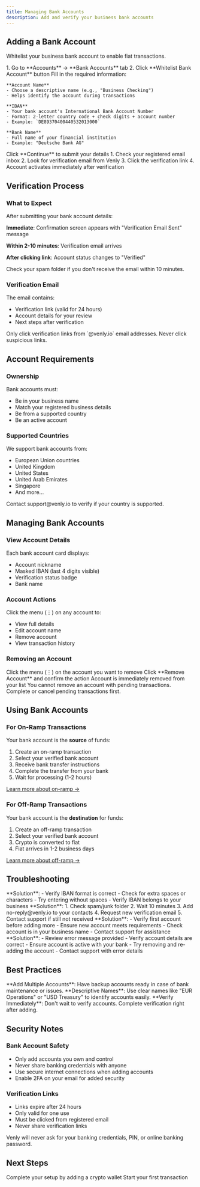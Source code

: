 ```yaml
---
title: Managing Bank Accounts
description: Add and verify your business bank accounts
---
```


## Adding a Bank Account

Whitelist your business bank account to enable fiat transactions.

<Steps>
  <Step title="Open Whitelist Dialog">
    1. Go to **Accounts** → **Bank Accounts** tab
    2. Click **Whitelist Bank Account** button
  </Step>
  
  <Step title="Enter Account Details">
    Fill in the required information:
    
    **Account Name**
    - Choose a descriptive name (e.g., "Business Checking")
    - Helps identify the account during transactions
    
    **IBAN**
    - Your bank account's International Bank Account Number
    - Format: 2-letter country code + check digits + account number
    - Example: `DE89370400440532013000`
    
    **Bank Name**
    - Full name of your financial institution
    - Example: "Deutsche Bank AG"
  </Step>
  
  <Step title="Submit for Verification">
    Click **Continue** to submit your details
  </Step>
  
  <Step title="Verify via Email">
    1. Check your registered email inbox
    2. Look for verification email from Venly
    3. Click the verification link
    4. Account activates immediately after verification
  </Step>
</Steps>

## Verification Process

### What to Expect

After submitting your bank account details:

**Immediate**: Confirmation screen appears with "Verification Email Sent" message

**Within 2-10 minutes**: Verification email arrives

**After clicking link**: Account status changes to "Verified"

<Info>
  Check your spam folder if you don't receive the email within 10 minutes.
</Info>

### Verification Email

The email contains:
- Verification link (valid for 24 hours)
- Account details for your review
- Next steps after verification

<Warning>
  Only click verification links from `@venly.io` email addresses. Never click suspicious links.
</Warning>

## Account Requirements

### Ownership

Bank accounts must:
- Be in your business name
- Match your registered business details
- Be from a supported country
- Be an active account

### Supported Countries

We support bank accounts from:
- European Union countries
- United Kingdom
- United States
- United Arab Emirates
- Singapore
- And more...

<Note>
  Contact support@venly.io to verify if your country is supported.
</Note>

## Managing Bank Accounts

### View Account Details

Each bank account card displays:
- Account nickname
- Masked IBAN (last 4 digits visible)
- Verification status badge
- Bank name

### Account Actions

Click the menu (⋮) on any account to:
- View full details
- Edit account name
- Remove account
- View transaction history

### Removing an Account

<Steps>
  <Step title="Select Account">
    Click the menu (⋮) on the account you want to remove
  </Step>
  
  <Step title="Confirm Removal">
    Click **Remove Account** and confirm the action
  </Step>
  
  <Step title="Complete Removal">
    Account is immediately removed from your list
  </Step>
</Steps>

<Warning>
  You cannot remove an account with pending transactions. Complete or cancel pending transactions first.
</Warning>

## Using Bank Accounts

### For On-Ramp Transactions

Your bank account is the **source** of funds:

1. Create an on-ramp transaction
2. Select your verified bank account
3. Receive bank transfer instructions
4. Complete the transfer from your bank
5. Wait for processing (1-2 hours)

[Learn more about on-ramp →](/guides/transactions/on-ramp)

### For Off-Ramp Transactions

Your bank account is the **destination** for funds:

1. Create an off-ramp transaction
2. Select your verified bank account
3. Crypto is converted to fiat
4. Fiat arrives in 1-2 business days

[Learn more about off-ramp →](/guides/transactions/off-ramp)

## Troubleshooting

<AccordionGroup>
  <Accordion title="Invalid IBAN error">
    **Solution**:
    - Verify IBAN format is correct
    - Check for extra spaces or characters
    - Try entering without spaces
    - Verify IBAN belongs to your business
  </Accordion>
  
  <Accordion title="Verification email not received">
    **Solution**:
    1. Check spam/junk folder
    2. Wait 10 minutes
    3. Add no-reply@venly.io to your contacts
    4. Request new verification email
    5. Contact support if still not received
  </Accordion>
  
  <Accordion title="Cannot add second bank account">
    **Solution**:
    - Verify first account before adding more
    - Ensure new account meets requirements
    - Check account is in your business name
    - Contact support for assistance
  </Accordion>
  
  <Accordion title="Account shows 'Failed' status">
    **Solution**:
    - Review error message provided
    - Verify account details are correct
    - Ensure account is active with your bank
    - Try removing and re-adding the account
    - Contact support with error details
  </Accordion>
</AccordionGroup>

## Best Practices

<Tip>
  **Add Multiple Accounts**: Have backup accounts ready in case of bank maintenance or issues.
</Tip>

<Tip>
  **Descriptive Names**: Use clear names like "EUR Operations" or "USD Treasury" to identify accounts easily.
</Tip>

<Tip>
  **Verify Immediately**: Don't wait to verify accounts. Complete verification right after adding.
</Tip>

## Security Notes

### Bank Account Safety

- Only add accounts you own and control
- Never share banking credentials with anyone
- Use secure internet connections when adding accounts
- Enable 2FA on your email for added security

### Verification Links

- Links expire after 24 hours
- Only valid for one use
- Must be clicked from registered email
- Never share verification links

<Warning>
  Venly will never ask for your banking credentials, PIN, or online banking password.
</Warning>

## Next Steps

<CardGroup cols={2}>
  <Card title="Add Crypto Wallet" icon="wallet" href="/guides/accounts/crypto-wallets">
    Complete your setup by adding a crypto wallet
  </Card>
  <Card title="Create Transaction" icon="exchange" href="/guides/transactions/on-ramp">
    Start your first transaction
  </Card>
</CardGroup>
